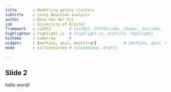 ```yaml
---
title       : Modelling galaxy clusters
subtitle    : using Bayesian analysis 
author      : Nina Van der Pyl
job         : University of Bristol
framework   : io2012        # {io2012, html5slides, shower, dzslides, ...}
highlighter : highlight.js  # {highlight.js, prettify, highlight}
hitheme     : tomorrow      # 
widgets     : [mathjax, quiz, bootstrap]            # {mathjax, quiz, bootstrap}
mode        : selfcontained # {standalone, draft}

---
```

## Slide 2
hello world!




